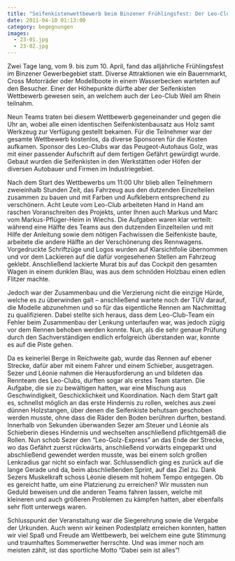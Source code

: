 ```yaml
---
title: "Seifenkistenwettbewerb beim Binzener Frühlingsfest: Der Leo-Club war dabei"
date: 2011-04-10 01:13:00
category: begegnungen
images:
  - 23-01.jpg
  - 23-02.jpg
---
```


Zwei Tage lang, vom 9. bis zum 10. April, fand das alljährliche Frühlingsfest im Binzener Gewerbegebiet statt. Diverse Attraktionen wie ein Bauernmarkt, Cross Motorräder oder Modellboote in einem Wasserbecken warteten auf den Besucher. Einer der Höhepunkte dürfte aber der Seifenkisten Wettbewerb gewesen sein, an welchem auch der Leo-Club Weil am Rhein teilnahm.

Neun Teams traten bei diesem Wettbewerb gegeneinander und gegen die Uhr an, wobei alle einen identischen Seifenkistenbausatz aus Holz samt Werkzeug zur Verfügung gestellt bekamen. Für die Teilnehmer war der gesamte Wettbewerb kostenlos, da diverse Sponsoren für die Kosten aufkamen. Sponsor des Leo-Clubs war das Peugeot-Autohaus Golz, was mit einer passender Aufschrift auf dem fertigen Gefährt gewürdigt wurde. Gebaut wurden die Seifenkisten in den Werkstätten oder Höfen der diversen Autobauer und Firmen im Industriegebiet.

Nach dem Start des Wettbewerbs um 11:00 Uhr blieb allen Teilnehmern zweieinhalb Stunden Zeit, das Fahrzeug aus den dutzenden Einzelteilen zusammen zu bauen und mit Farben und Aufklebern entsprechend zu verschönern. Acht Leute vom Leo-Club arbeiteten Hand in Hand am raschen Voranschreiten des Projekts, unter Ihnen auch Markus und Marc vom Markus-Pflüger-Heim in Wiechs. Die Aufgaben waren klar verteilt: während eine Hälfte des Teams aus den dutzenden Einzelteilen und mit Hilfe der Anleitung sowie dem nötigen Fachwissen die Seifenkiste baute, arbeitete die andere Hälfte an der Verschönerung des Rennwagens. Vorgedruckte Schriftzüge und Logos wurden auf Klarsichtfolie übernommen und vor dem Lackieren auf die dafür vorgesehenen Stellen am Fahrzeug geklebt. Anschließend lackierte Murat bis auf das Cockpit den gesamten Wagen in einem dunklen Blau, was aus dem schnöden Holzbau einen edlen Flitzer machte.

Jedoch war der Zusammenbau und die Verzierung nicht die einzige Hürde, welche es zu überwinden galt – anschließend wartete noch der TÜV darauf, die Modelle abzunehmen und so für das eigentliche Rennen am Nachmittag zu qualifizieren. Dabei stellte sich heraus, dass dem Leo-Club-Team ein Fehler beim Zusammenbau der Lenkung unterlaufen war, was jedoch zügig vor dem Rennen behoben werden konnte. Nun, als die sehr genaue Prüfung durch den Sachverständigen endlich erfolgreich überstanden war, konnte es auf die Piste gehen.

Da es keinerlei Berge in Reichweite gab, wurde das Rennen auf ebener Strecke, dafür aber mit einem Fahrer und einem Schieber, ausgetragen. Sezer und Léonie nahmen die Herausforderung an und bildeten das Rennteam des Leo-Clubs, durften sogar als erstes Team starten. Die Aufgabe, die sie zu bewältigen hatten, war eine Mischung aus Geschwindigkeit, Geschicklichkeit und Koordination. Nach dem Start galt es, schnellst möglich an das erste Hindernis zu rollen, welches aus zwei dünnen Holzstangen, über denen die Seifenkiste behutsam geschoben werden musste, ohne dass die Räder den Boden berühren durften, bestand. Innerhalb von Sekunden überwanden Sezer am Steuer und Léonie als Schieberin dieses Hindernis und wechselten anschließend pflichtgemäß die Rollen. Nun schob Sezer den “Leo-Golz-Express” an das Ende der Strecke, wo das Gefährt zuerst rückwärts, anschließend vorwärts eingeparkt und abschließend gewendet werden musste, was bei einem solch großen Lenkradius gar nicht so einfach war. Schlussendlich ging es zurück auf die lange Gerade und da, beim abschließenden Sprint, auf das Ziel zu. Dank Sezers Muskelkraft schoss Léonie diesem mit hohem Tempo entgegen. Ob es gereicht hatte, um eine Platzierung zu erreichen? Wir mussten nun Geduld beweisen und die anderen Teams fahren lassen, welche mit kleineren und auch größeren Problemen zu kämpfen hatten, aber ebenfalls sehr flott unterwegs waren.

Schlusspunkt der Veranstaltung war die Siegerehrung sowie die Vergabe der Urkunden. Auch wenn wir keinen Podestplatz erreichen konnten, hatten wir viel Spaß und Freude am Wettbewerb, bei welchem eine gute Stimmung und traumhaftes Sommerwetter herrschte. Und was immer noch am meisten zählt, ist das sportliche Motto “Dabei sein ist alles”!
